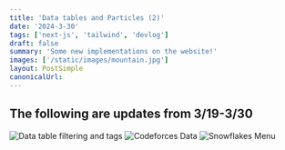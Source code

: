```yaml
---
title: 'Data tables and Particles (2)'
date: '2024-3-30'
tags: ['next-js', 'tailwind', 'devlog']
draft: false
summary: 'Some new implementations on the website!'
images: ['/static/images/mountain.jpg']
layout: PostSimple
canonicalUrl:
---
```


## The following are updates from 3/19-3/30
<ChangeLogList 
    text="Data table filtering and tags"
    date="2024/3/18"
/>
![Data table filtering and tags](/static/images/webdev/filter.png)
<ChangeLogList 
    text="Codeforces Data in a .ts file (might use database later)"
    date="2024/3/13"
/>
![Codeforces Data](/static/images/webdev/codeforcedata.png)
<ChangeLogList 
    text="❄️ Snowflakes Menu ❄️"
    date="2024/3/9"
/>
![Snowflakes Menu](/static/images/webdev/snowflakes.png)
